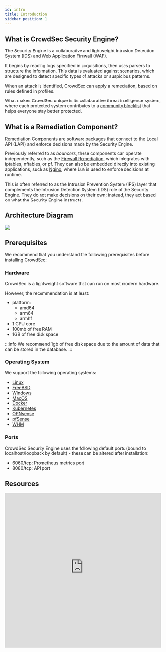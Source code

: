 ```yaml
---
id: intro
title: Introduction
sidebar_position: 1
---
```



## What is CrowdSec Security Engine?

The Security Engine is a collaborative and lightweight <UnderlineTooltip tooltip="An Intrusion Detection System monitors logs or traffic to detect and report suspicious or malicious behavior, such as scans, brute-force attempts, or exploits.">Intrusion Detection System</UnderlineTooltip> (IDS) and <UnderlineTooltip tooltip="A security system that filters, monitors, and blocks HTTP traffic to and from a web application to prevent attacks like SQL injection, XSS, and more.">Web Application Firewall</UnderlineTooltip> (WAF).

It begins by reading logs specified in <UnderlineTooltip tooltip="Acquisition files tell CrowdSec where to find logs and which application they belong to.">acquisitions</UnderlineTooltip>, then uses <UnderlineTooltip tooltip="YAML files that extract relevant data from logs, such as IP addresses, timestamps, or request paths.">parsers</UnderlineTooltip> to structure the information. This data is evaluated against <UnderlineTooltip tooltip="Behavioral rules written in a domain-specific language that define what malicious activity looks like, such as multiple failed logins in a short time.">scenarios</UnderlineTooltip>, which are designed to detect specific types of attacks or suspicious patterns.

When an attack is identified, CrowdSec can apply a <UnderlineTooltip tooltip="A temporary or permanent decision, like blocking an IP address, taken in response to a detected threat.">remediation</UnderlineTooltip>, based on rules defined in <UnderlineTooltip tooltip="Profiles are rule sets that define which decisions to take (or ignore) when a behavior is detected.">profiles</UnderlineTooltip>.

What makes CrowdSec unique is its <UnderlineTooltip tooltip="Users who detect malicious behavior share anonymized signals with the wider network, helping others preemptively block emerging threats.">collaborative threat intelligence</UnderlineTooltip> system, where each protected system contributes to a [community blocklist](/docs/next/central_api/community_blocklist) that helps everyone stay better protected.

## What is a Remediation Component?

Remediation Components are software packages that connect to the <UnderlineTooltip tooltip="The Local API (LAPI) is exposed by the Security Engine and acts as the interface for retrieving and managing decisions.">Local API</UnderlineTooltip> (LAPI) and enforce <UnderlineTooltip tooltip="Decisions are remediation actions such as bans or alerts taken by the Security Engine in response to detected threats.">decisions</UnderlineTooltip> made by the Security Engine.

Previously referred to as *bouncers*, these components can operate independently, such as the [Firewall Remediation](bouncers/firewall.mdx), which integrates with <UnderlineTooltip tooltip="A widely used packet filtering and firewall system for Linux.">iptables</UnderlineTooltip>, <UnderlineTooltip tooltip="The modern replacement for iptables, offering improved performance and a more consistent syntax.">nftables</UnderlineTooltip>, or <UnderlineTooltip tooltip="The built-in firewall system used on BSD-based systems like FreeBSD, OpenBSD, and macOS.">pf</UnderlineTooltip>. They can also be embedded directly into existing applications, such as [Nginx](bouncers/nginx.mdx), where <UnderlineTooltip tooltip="A lightweight scripting language embedded into software like Nginx to enable custom behavior, including dynamic security enforcement.">Lua</UnderlineTooltip> is used to enforce decisions at runtime.

This is often referred to as the <UnderlineTooltip tooltip="An Intrusion Prevention System actively blocks or mitigates detected threats, often based on decisions made by an Intrusion Detection System.">Intrusion Prevention System</UnderlineTooltip> (IPS) layer that complements the <UnderlineTooltip tooltip="An Intrusion Detection System monitors logs or traffic to detect and report suspicious or malicious behavior, such as scans, brute-force attempts, or exploits.">Intrusion Detection System</UnderlineTooltip> (IDS) role of the Security Engine. They do not make decisions on their own; instead, they act based on what the Security Engine instructs.

## Architecture Diagram

<div style={{ display: "flex" }}>
    <div style={{ textAlign: "center", flex: "1" }}>
        <img
            width="auto"
            height="auto"
            src={useBaseUrl("/img/simplified_SE_overview.svg")}
        />
    </div>
</div>

## Prerequisites

We recommend that you understand the following prerequisites before installing CrowdSec:

### Hardware

CrowdSec is a lightweight software that can run on most modern hardware.

However, the recommendation is at least:

* platform:
    * amd64
    * arm64
    * armhf
* 1 CPU core
* 100mb of free RAM
* 1GB of free disk space

:::info
We recommend 1gb of free disk space due to the amount of data that can be stored in the database.
:::

### Operating System

We support the following operating systems:

* [Linux](/getting_started/installation/linux.mdx)
* [FreeBSD](/getting_started/installation/freebsd.mdx)
* [Windows](/getting_started/installation/windows.mdx)
* [MacOS](/getting_started/installation/macos.mdx)
* [Docker](/getting_started/installation/docker.mdx)
* [Kubernetes](/getting_started/installation/kubernetes.mdx)
* [OPNsense](/getting_started/installation/opnsense.mdx)
* [pfSense](/getting_started/installation/pfsense.mdx)
* [WHM](/getting_started/installation/whm.mdx)

### Ports

CrowdSec Security Engine uses the following default ports (bound to localhost/loopback by default) - these can be altered after installation:

* 6060/tcp: Prometheus metrics port
* 8080/tcp: API port

## Resources


<iframe width="100%" height="500" src="https://www.youtube-nocookie.com/embed/yxbimVtd2nw?controls=1" title="YouTube video player" frameborder="0" allow="accelerometer; autoplay; clipboard-write; encrypted-media; gyroscope; picture-in-picture; web-share" allowfullscreen></iframe>

<AcademyPromo
  image="crowdsec_fundamentals.svg"
  description="Watch a short series of videos on how to install CrowdSec and protect your infrastructure"
  title="Complete Introduction"
  course="crowdsec-fundamentals"
  utm="?utm_source=docs&utm_medium=banner&utm_campaign=intro-page&utm_id=academydocs"
/>

